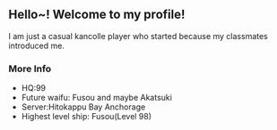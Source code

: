 == Hello~! Welcome to my profile! ==
I am just a casual kancolle player who started because my classmates introduced me.

=== More Info ===
* HQ:99
* Future waifu: Fusou and maybe Akatsuki
* Server:Hitokappu Bay Anchorage
* Highest level ship: Fusou(Level 98)